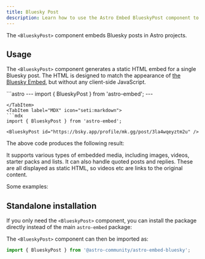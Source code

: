 ```yaml
---
title: Bluesky Post
description: Learn how to use the Astro Embed BlueskyPost component to embed Bluesky posts in your website
---
```



The `<BlueskyPost>` component embeds Bluesky posts in Astro projects.

## Usage

The `<BlueskyPost>` component generates a static HTML embed for a single Bluesky post. The HTML is designed to match the appearance of [the Bluesky Embed](https://embed.bsky.app/), but without any client-side JavaScript.

<Tabs>
<TabItem label="Astro" icon="astro">
```astro
---
import { BlueskyPost } from 'astro-embed';
---

<BlueskyPost id="https://bsky.app/profile/mk.gg/post/3la4wqeyztm2u" />

```
</TabItem>
<TabItem label="MDX" icon="seti:markdown">
```mdx
import { BlueskyPost } from 'astro-embed';

<BlueskyPost id="https://bsky.app/profile/mk.gg/post/3la4wqeyztm2u" />
```
</TabItem>
</Tabs>

The above code produces the following result:

<div>
	<BlueskyPost id="https://bsky.app/profile/mk.gg/post/3la4wqeyztm2u" />
</div>

It supports various types of embedded media, including images, videos, starter packs and lists. It can also handle quoted posts and replies. These are all displayed as static HTML, so videos etc are links to the original content.

Some examples:

<div>
	<BlueskyPost id="https://bsky.app/profile/astro.build/post/3la7gw63tfn26" />
</div>

<div>
	<BlueskyPost post="https://bsky.app/profile/mk.gg/post/3la2snrsnhd2a" />
</div>

<div>
	<BlueskyPost post="https://bsky.app/profile/fujino.dev/post/3la2llq5x2y2q" />
</div>

<div>
	<BlueskyPost post="https://bsky.app/profile/dierkens.dev/post/3la2wzxzixe2c" />
</div>

## Standalone installation

If you only need the `<BlueskyPost>` component, you can install the package directly instead of the main `astro-embed` package:


<PackageManagers pkg="@astro-community/astro-embed-bluesky" />

The `<BlueskyPost>` component can then be imported as:

```js
import { BlueskyPost } from '@astro-community/astro-embed-bluesky';
```
